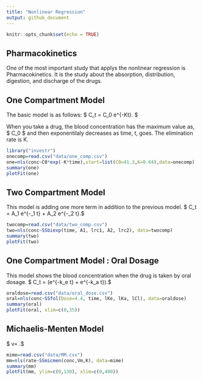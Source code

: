 ```yaml
---
title: "Nonlinear Regression"
output: github_document
---
```


```r
knitr::opts_chunk$set(echo = TRUE)
```

## Pharmacokinetics

One of the most important study that applys the nonlinear regression is Pharmacokinetics. It is the study about the absorption, distribution, digestion, and discharge of the drugs.

## One Compartment Model

The basic model is as follows:
$ C_t = C_0 e^{-Kt}. $

When you take a drug, the blood concentration has the maximum value as, $ C_0 $ and then exponentilaly decreases as time, t, goes. The elimination rate is K.

```r
library("investr")
onecomp=read.csv("data/one_comp.csv")
one=nls(conc~C0*exp(-K*time),start=list(C0=41.3,K=0.64),data=onecomp)
summary(one)
plotFit(one)
```

## Two Compartment Model 

This model is adding one more term in addition to the previous model.
$ C_t = A_1 e^{-\beta_1 t} + A_2 e^{-\beta_2 t}.$ 

```r
twocomp=read.csv("data/two_comp.csv")
two=nls(conc~SSbiexp(time, A1, lrc1, A2, lrc2), data=twocomp)
summary(two)
plotFit(two)
```

## One Compartment Model : Oral Dosage 

This model shows the blood concentration when the drug is taken by oral dosage.
$ C_t = \frac{D k_a k_e}{Cl(k_a + k_e)}(e^{-k_e t} + e^{-k_a t}).$ 

```r
oraldose=read.csv("data/oral_dose.csv")
oral=nls(conc~SSfol(Dose=4.4, time, lKe, lKa, lCl), data=oraldose)
summary(oral)
plotFit(oral, xlim=c(0,35))
```

## Michaelis-Menten Model

$ v= \frac{V_m x}{K+x}.$ 

```r
mime=read.csv("data/MM.csv")
mm=nls(rate~SSmicmen(conc,Vm,K), data=mime)
summary(mm)
plotFit(mm, ylim=c(0,130), xlim=c(0,400))
```
